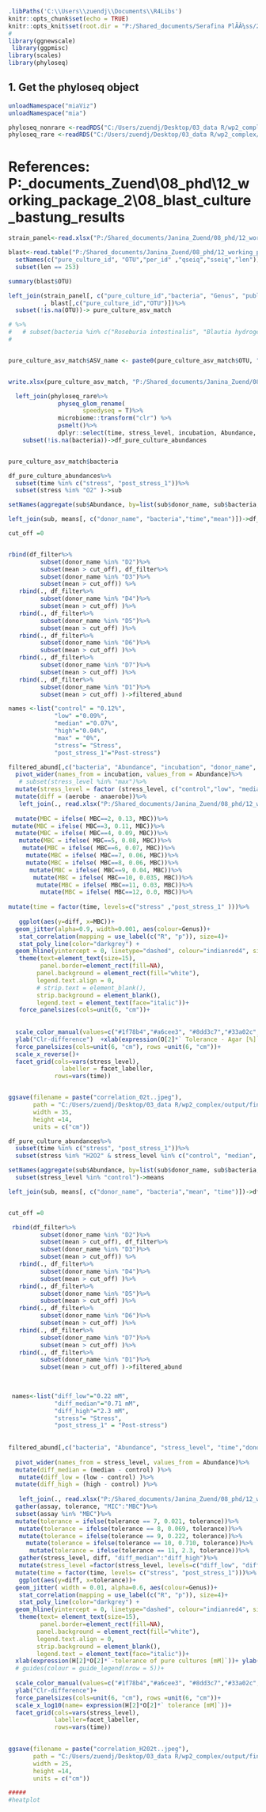 
```r
.libPaths('C:\\Users\\zuendj\\Documents\\R4Libs')
knitr::opts_chunk$set(echo = TRUE)
knitr::opts_knit$set(root.dir = "P:/Shared_documents/Serafina PlÃÂ¼ss/20230320_sequencing_results/Janina", cho = TRUE, warning = FALSE, message = FALSE)
# 
library(ggnewscale)
 library(ggpmisc)
library(scales)
library(phyloseq)
```


## 1. Get the phyloseq object 
```r
unloadNamespace("miaViz")
unloadNamespace("mia")

phyloseq_nonrare <-readRDS("C:/Users/zuendj/Desktop/03_data R/wp2_complex/input/phyloseq_nonrare.RDS")
phyloseq_rare <-readRDS("C:/Users/zuendj/Desktop/03_data R/wp2_complex/input/phyloseq_rare.RDS")
```

# References: P:\Shared_documents\Janina_Zuend\08_phd\12_working_package_2\08_blast\pure_culture_bastung_results
```r
strain_panel<-read.xlsx("P:/Shared_documents/Janina_Zuend/08_phd/12_working_package_2/00_experimentation/01_pure_culture/20240207_Strain_panel.xlsx")

blast<-read.table("P:/Shared_documents/Janina_Zuend/08_phd/12_working_package_2/08_blast/pure_culture_bastung_results/results_purecultures.txt")%>%
  setNames(c("pure_culture_id", "OTU","per_id" ,"qseiq","sseiq","len"))%>%
  subset(len == 253)

summary(blast$OTU)

left_join(strain_panel[, c("pure_culture_id","bacteria", "Genus", "publivly.availably.sequence")]
          , blast[,c("pure_culture_id","OTU")])%>%
  subset(!is.na(OTU))-> pure_culture_asv_match

# %>%
#   # subset(bacteria %in% c("Roseburia intestinalis", "Blautia hydrogenotrophica"))%>%
#   


pure_culture_asv_match$ASV_name <- paste0(pure_culture_asv_match$OTU, " (", pure_culture_asv_match$bacteria, ")")


write.xlsx(pure_culture_asv_match, "P:/Shared_documents/Janina_Zuend/08_phd/12_working_package_2/08_blast/pure_culture_bastung_results/asv_matches.xlsx")

  left_join(phyloseq_rare%>%
              physeq_glom_rename( 
                     speedyseq = T)%>%
              microbiome::transform("clr") %>% 
              psmelt()%>%
              dplyr::select(time, stress_level, incubation, Abundance, OTU, stress, donor_name) ,   pure_culture_asv_match  )%>%
    subset(!is.na(bacteria))->df_pure_culture_abundances


pure_culture_asv_match$bacteria
```

```r
df_pure_culture_abundances%>%
  subset(time %in% c("stress", "post_stress_1"))%>%
  subset(stress %in% "O2" )->sub

setNames(aggregate(sub$Abundance, by=list(sub$donor_name, sub$bacteria, sub$time), FUN=mean), c("donor_name", "bacteria" ,"time","mean"))->means

left_join(sub, means[, c("donor_name", "bacteria","time","mean")])->df_filter 

cut_off =0


rbind(df_filter%>%
         subset(donor_name %in% "D2")%>%
         subset(mean > cut_off), df_filter%>%
         subset(donor_name %in% "D3")%>%
         subset(mean > cut_off)) %>%
   rbind(., df_filter%>%
         subset(donor_name %in% "D4")%>%
         subset(mean > cut_off) )%>%
   rbind(., df_filter%>%
         subset(donor_name %in% "D5")%>%
         subset(mean > cut_off) )%>%
   rbind(., df_filter%>%
         subset(donor_name %in% "D6")%>%
         subset(mean > cut_off) )%>%
   rbind(., df_filter%>%
         subset(donor_name %in% "D7")%>%
         subset(mean > cut_off) )%>%
   rbind(., df_filter%>%
         subset(donor_name %in% "D1")%>%
         subset(mean > cut_off) )->filtered_abund

names <-list("control" = "0.12%",
             "low" ="0.09%",
             "median" ="0.07%",
             "high"="0.04%",
             "max" = "0%",
             "stress"= "Stress",
             "post_stress_1"="Post-stress")  

filtered_abund[,c("bacteria", "Abundance", "incubation", "donor_name", "stress_level", "Genus", "time")]%>% 
  pivot_wider(names_from = incubation, values_from = Abundance)%>%
   # subset(stress_level %in% "max")%>%
  mutate(stress_level = factor (stress_level, c("control","low", "median", "high", "max")))%>%
  mutate(diff = (aerobe - anaerobe))%>%
   left_join(., read.xlsx("P:/Shared_documents/Janina_Zuend/08_phd/12_working_package_2/01_OD_pure/01_O2/O2_tolerances.xlsx"))%>%
  
  mutate(MBC = ifelse( MBC==2, 0.13, MBC))%>%
 mutate(MBC = ifelse( MBC==3, 0.11, MBC))%>%
  mutate(MBC = ifelse( MBC==4, 0.09, MBC))%>%
   mutate(MBC = ifelse( MBC==5, 0.08, MBC))%>%
    mutate(MBC = ifelse( MBC==6, 0.07, MBC))%>%
     mutate(MBC = ifelse( MBC==7, 0.06, MBC))%>%
     mutate(MBC = ifelse( MBC==8, 0.06, MBC))%>%
      mutate(MBC = ifelse( MBC==9, 0.04, MBC))%>%
       mutate(MBC = ifelse( MBC==10, 0.035, MBC))%>%
        mutate(MBC = ifelse( MBC==11, 0.03, MBC))%>%
         mutate(MBC = ifelse( MBC==12, 0.0, MBC))%>%
  
mutate(time = factor(time, levels=c("stress" ,"post_stress_1" )))%>%
  
   ggplot(aes(y=diff, x=MBC))+
  geom_jitter(alpha=0.9, width=0.001, aes(colour=Genus))+
   stat_correlation(mapping = use_label(c("R", "p")), size=4)+
   stat_poly_line(color="darkgrey") +
  geom_hline(yintercept = 0, linetype="dashed", colour="indianred4", size=1)+
   theme(text=element_text(size=15),
         panel.border=element_rect(fill=NA), 
        panel.background = element_rect(fill="white"),
        legend.text.align = 0,
        # strip.text = element_blank(),
        strip.background = element_blank(),
        legend.text = element_text(face="italic"))+
   force_panelsizes(cols=unit(6, "cm"))+
  
  
  scale_color_manual(values=c("#1f78b4","#a6cee3", "#8dd3c7","#33a02c", "pink3",  "#6a3d9a", "darkgoldenrod2", "#fb8072",  "#5c342c", "#484939", "#CE6C4E",  "#B1A7CD", "darksalmon"))  +    
  ylab("Clr-difference")  +xlab(expression(O[2]*` Tolerance - Agar [%]`))+
  force_panelsizes(cols=unit(6, "cm"), rows =unit(6, "cm"))+
  scale_x_reverse()+
  facet_grid(cols=vars(stress_level),
               labeller = facet_labeller,
             rows=vars(time))


ggsave(filename = paste("correlation_02t..jpeg"),
       path = "C:/Users/zuendj/Desktop/03_data R/wp2_complex/output/final",
       width = 35,
       height =14,
       units = c("cm"))

```

```r

df_pure_culture_abundances%>%
  subset(time %in% c("stress", "post_stress_1"))%>%
  subset(stress %in% "H2O2" & stress_level %in% c("control", "median", "high", "low"))->sub

setNames(aggregate(sub$Abundance, by=list(sub$donor_name, sub$bacteria, sub$stress_level, sub$time, sub$Genus), FUN=mean), c("donor_name", "bacteria","stress_level" ,"time","Genus" ,"mean"))%>%
  subset(stress_level %in% "control")->means

left_join(sub, means[, c("donor_name", "bacteria","mean", "time")])->df_filter


cut_off =0

 rbind(df_filter%>%
         subset(donor_name %in% "D2")%>%
         subset(mean > cut_off), df_filter%>%
         subset(donor_name %in% "D3")%>%
         subset(mean > cut_off)) %>%
   rbind(., df_filter%>%
         subset(donor_name %in% "D4")%>%
         subset(mean > cut_off) )%>%
   rbind(., df_filter%>%
         subset(donor_name %in% "D5")%>%
         subset(mean > cut_off) )%>%
   rbind(., df_filter%>%
         subset(donor_name %in% "D6")%>%
         subset(mean > cut_off) )%>%
   rbind(., df_filter%>%
         subset(donor_name %in% "D7")%>%
         subset(mean > cut_off) )%>%
   rbind(., df_filter%>%
         subset(donor_name %in% "D1")%>%
         subset(mean > cut_off) )->filtered_abund

 
 
 names<-list("diff_low"="0.22 mM",
             "diff_median"="0.71 mM",
             "diff_high"="2.3 mM",
             "stress"= "Stress",
             "post_stress_1" = "Post-stress")
 
   
filtered_abund[,c("bacteria", "Abundance", "stress_level", "time","donor_name", "Genus")]%>% 
 
  pivot_wider(names_from = stress_level, values_from = Abundance)%>%
  mutate(diff_median = (median - control) )%>%
   mutate(diff_low = (low - control) )%>%
  mutate(diff_high = (high - control) )%>%
 
   left_join(., read.xlsx("P:/Shared_documents/Janina_Zuend/08_phd/12_working_package_2/01_OD_pure/02_H2O2/H2O2_tolerances.xlsx"))%>%
  gather(assay, tolerance, "MIC":"MBC")%>%
  subset(assay %in% "MBC")%>%
  mutate(tolerance = ifelse(tolerance == 7, 0.021, tolerance))%>%
   mutate(tolerance = ifelse(tolerance == 8, 0.069, tolerance))%>%
   mutate(tolerance = ifelse(tolerance == 9, 0.222, tolerance))%>%
     mutate(tolerance = ifelse(tolerance == 10, 0.710, tolerance))%>%
      mutate(tolerance = ifelse(tolerance == 11, 2.3, tolerance))%>%
   gather(stress_level, diff, "diff_median":"diff_high")%>%
   mutate(stress_level =factor(stress_level, levels=c("diff_low", "diff_median", "diff_high")))%>%
  mutate(time = factor(time, levels= c("stress", "post_stress_1")))%>%
   ggplot(aes(y=diff, x=tolerance))+
  geom_jitter( width = 0.01, alpha=0.6, aes(colour=Genus))+
   stat_correlation(mapping = use_label(c("R", "p")), size=4)+
   stat_poly_line(color="darkgrey") +
  geom_hline(yintercept = 0, linetype="dashed", colour="indianred4", size=1)+
   theme(text= element_text(size=15), 
         panel.border=element_rect(fill=NA), 
        panel.background = element_rect(fill="white"),
        legend.text.align = 0, 
        strip.background = element_blank(),
        legend.text = element_text(face="italic"))+
  xlab(expression(H[2]*O[2]*`-tolerance of pure cultures [mM]`))+ ylab("Clr-difference")+
  # guides(colour = guide_legend(nrow = 5))+
  
  scale_color_manual(values=c("#1f78b4","#a6cee3", "#8dd3c7","#33a02c", "pink3",  "#6a3d9a", "darkgoldenrod2", "#fb8072",  "#5c342c", "#484939", "#CE6C4E",  "#B1A7CD", "darksalmon"))  +         
  ylab("Clr-difference")+
  force_panelsizes(cols=unit(6, "cm"), rows =unit(6, "cm"))+
  scale_x_log10(name= expression(H[2]*O[2]*` tolerance [mM]`))+
  facet_grid(cols=vars(stress_level), 
             labeller=facet_labeller,
             rows=vars(time))
  

ggsave(filename = paste("correlation_H202t..jpeg"),
       path = "C:/Users/zuendj/Desktop/03_data R/wp2_complex/output/final",
       width = 25,
       height =14,
       units = c("cm"))

#####
#heatplot


```





